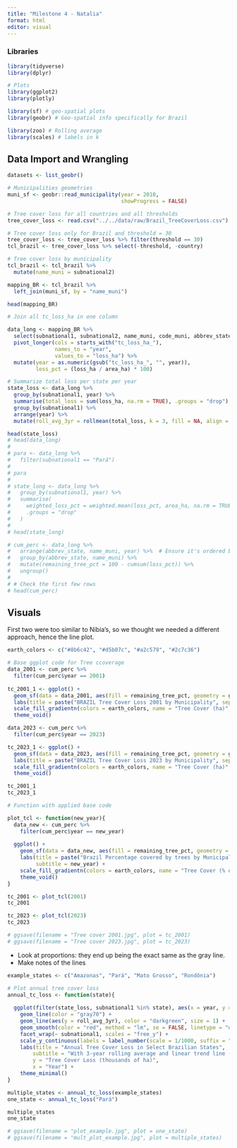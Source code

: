 ```yaml
---
title: "Milestone 4 - Natalia"
format: html
editor: visual
---
```


### Libraries

```r
library(tidyverse)
library(dplyr)

# Plots
library(ggplot2)
library(plotly)

library(sf) # geo-spatial plots
library(geobr) # Geo-spatial info specifically for Brazil

library(zoo) # Rolling average
library(scales) # labels in k
```

## Data Import and Wrangling

```r
datasets <- list_geobr()

# Municipalities geometries
muni_sf <- geobr::read_municipality(year = 2010,
                                    showProgress = FALSE)

# Tree cover loss for all countries and all thresholds
tree_cover_loss <- read.csv("../../data/raw/Brazil_TreeCoverLoss.csv")

# Tree cover loss only for Brazil and threshold = 30
tree_cover_loss <- tree_cover_loss %>% filter(threshold == 30)
tcl_brazil <- tree_cover_loss %>% select(-threshold, -country)

# Tree cover loss by municipality
tcl_brazil <- tcl_brazil %>% 
  mutate(name_muni = subnational2)

mapping_BR <- tcl_brazil %>%
  left_join(muni_sf, by = "name_muni")

head(mapping_BR)
```

```r
# Join all tc_loss_ha in one column

data_long <- mapping_BR %>% 
  select(subnational1, subnational2, name_muni, code_muni, abbrev_state, area_ha, starts_with("tc_loss_ha_"), geom) %>%
  pivot_longer(cols = starts_with("tc_loss_ha_"),
               names_to = "year",
               values_to = "loss_ha") %>%
  mutate(year = as.numeric(gsub("tc_loss_ha_", "", year)),
         loss_pct = (loss_ha / area_ha) * 100)

# Summarize total loss per state per year
state_loss <- data_long %>%
  group_by(subnational1, year) %>%
  summarise(total_loss = sum(loss_ha, na.rm = TRUE), .groups = "drop") %>%
  group_by(subnational1) %>%
  arrange(year) %>%
  mutate(roll_avg_3yr = rollmean(total_loss, k = 3, fill = NA, align = "right"))

head(state_loss)
# head(data_long)
# 
# para <- data_long %>% 
#   filter(subnational1 == "Pará")
# 
# para
# 
# state_long <- data_long %>% 
#   group_by(subnational1, year) %>%
#   summarise(
#     weighted_loss_pct = weighted.mean(loss_pct, area_ha, na.rm = TRUE),
#     .groups = "drop"
#   )
# 
# head(state_long)
```

```r
# cum_perc <- data_long %>%
#   arrange(abbrev_state, name_muni, year) %>%  # Ensure it's ordered by state, municipality, and year
#   group_by(abbrev_state, name_muni) %>%
#   mutate(remaining_tree_pct = 100 - cumsum(loss_pct)) %>%
#   ungroup()
# 
# # Check the first few rows
# head(cum_perc)

```

## Visuals

First two were too similar to Nibia's, so we thought we needed a different approach, hence the line plot.

```r
earth_colors <- c("#8b6c42", "#d5b07c", "#a2c579", "#2c7c36")
```

```r
# Base ggplot code for Tree ccoverage
data_2001 <- cum_perc %>% 
  filter(cum_perc$year == 2001)
  
tc_2001_1 <- ggplot() +
  geom_sf(data = data_2001, aes(fill = remaining_tree_pct, geometry = geom), color = NA) +
  labs(title = paste("BRAZIL Tree Cover Loss 2001 by Municipality", sep = "")) +
  scale_fill_gradientn(colors = earth_colors, name = "Tree Cover (ha)", breaks = c(40, 50, 60, 70, 80, 90, 100), labels = scales::comma) +
  theme_void()

data_2023 <- cum_perc %>% 
  filter(cum_perc$year == 2023)

tc_2023_1 <- ggplot() +
  geom_sf(data = data_2023, aes(fill = remaining_tree_pct, geometry = geom), color = NA) +
  labs(title = paste("BRAZIL Tree Cover Loss 2023 by Municipality", sep = "")) +
  scale_fill_gradientn(colors = earth_colors, name = "Tree Cover (ha)", breaks = c(40, 50, 60, 70, 80, 90, 100), labels = scales::comma) +
  theme_void()

tc_2001_1
tc_2023_1
```

```r
# Function with applied base code

plot_tcl <- function(new_year){
  data_new <- cum_perc %>% 
    filter(cum_perc$year == new_year)
  
  ggplot() +
    geom_sf(data = data_new, aes(fill = remaining_tree_pct, geometry = geom), color = NA) +
    labs(title = paste("Brazil Percentage covered by trees by Municipality", sep = ""),
         subtitle = new_year) +
    scale_fill_gradientn(colors = earth_colors, name = "Tree Cover (% of ha)", breaks = c(40, 50, 60, 70, 80, 90, 100), labels = scales::comma) +
    theme_void() 
}

tc_2001 <- plot_tcl(2001) 
tc_2001 

tc_2023 <- plot_tcl(2023)
tc_2023

# ggsave(filename = "Tree cover 2001.jpg", plot = tc_2001)
# ggsave(filename = "Tree cover 2023.jpg", plot = tc_2023)
```

-   Look at proportions: they end up being the exact same as the gray line.
-   Make notes of the lines

```r
example_states <- c("Amazonas", "Pará", "Mato Grosso", "Rondônia")

# Plot annual tree cover loss
annual_tc_loss <- function(state){
  
  ggplot(filter(state_loss, subnational1 %in% state), aes(x = year, y = total_loss)) +
    geom_line(color = "gray70") +
    geom_line(aes(y = roll_avg_3yr), color = "darkgreen", size = 1) +
    geom_smooth(color = "red", method = "lm", se = FALSE, linetype = "dashed", linewidth = 0.5) +
    facet_wrap(~ subnational1, scales = "free_y") +
    scale_y_continuous(labels = label_number(scale = 1/1000, suffix = "k", accuracy = 1)) +
    labs(title = "Annual Tree Cover Loss in Select Brazilian States",
        subtitle = "With 3-year rolling average and linear trend line (2001–2023)",
        y = "Tree Cover Loss (thousands of ha)",
        x = "Year") +
    theme_minimal()
}

multiple_states <- annual_tc_loss(example_states)
one_state <- annual_tc_loss("Pará")

multiple_states
one_state

# ggsave(filename = "plot_example.jpg", plot = one_state)
# ggsave(filename = "mult_plot_example.jpg", plot = multiple_states)


```
